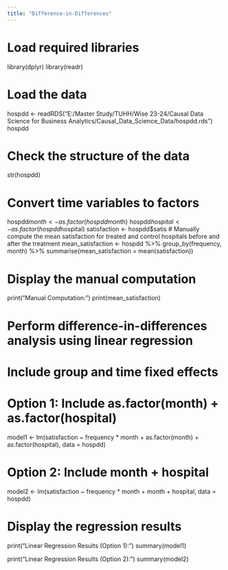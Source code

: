 ```yaml
---
title: "Difference-in-Differences"
---
```


# Load required libraries
library(dplyr)
library(readr)

# Load the data
hospdd <- readRDS("E:/Master Study/TUHH/Wise 23-24/Causal Data Science for Business Analytics/Causal_Data_Science_Data/hospdd.rds")
hospdd

# Check the structure of the data
str(hospdd)

# Convert time variables to factors
hospdd$month <- as.factor(hospdd$month)
hospdd$hospital <- as.factor(hospdd$hospital)
satisfaction <- hospdd$satis
# Manually compute the mean satisfaction for treated and control hospitals before and after the treatment
mean_satisfaction <- hospdd %>%
  group_by(frequency, month) %>%
  summarise(mean_satisfaction = mean(satisfaction))

# Display the manual computation
print("Manual Computation:")
print(mean_satisfaction)

# Perform difference-in-differences analysis using linear regression
# Include group and time fixed effects

# Option 1: Include as.factor(month) + as.factor(hospital)
model1 <- lm(satisfaction ~ frequency * month + as.factor(month) + as.factor(hospital), data = hospdd)

# Option 2: Include month + hospital
model2 <- lm(satisfaction ~ frequency * month + month + hospital, data = hospdd)

# Display the regression results
print("Linear Regression Results (Option 1):")
summary(model1)

print("Linear Regression Results (Option 2):")
summary(model2)
